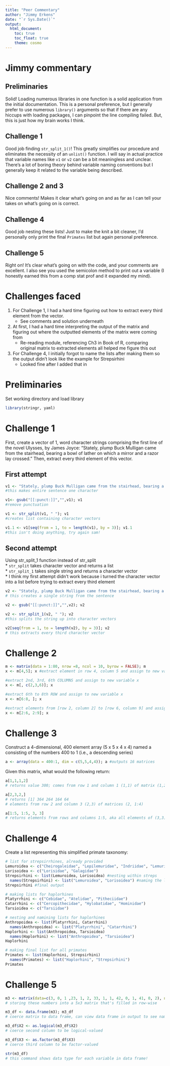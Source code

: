 ```yaml
---
title: "Peer Commentary"
author: "Jimmy Erkens"
date: "`r Sys.Date()`"
output: 
  html_document:
    toc: true
    toc_float: true
    theme: cosmo
---
```

# Jimmy commentary

## Preliminaries

Solid! Loading numerous libraries in one function is a solid application from the initial documentation. This is a personal preference, but I generally prefer to use numerous `library()` arguments so that if there are any hiccups with loading packages, I can pinpoint the line compiling failed. But, this is just how my brain works I think.

## Challenge 1

Good job finding `str_split_1()`! This greatly simplifies our procedure and eliminates the necessity of an `unlist()` function. I will say in actual practice that variable names like `v1` or `v2` can be a bit meaningless and unclear. There's a lot of boring theory behind variable naming conventions but I generally keep it related to the variable being described. 

## Challenge 2 and 3

Nice comments! Makes it clear what's going on and as far as I can tell your takes on what's going on is correct.

## Challenge 4

Good job nesting these lists! Just to make the knit a bit cleaner, I'd personally only print the final `Primates` list but again personal preference.

## Challenge 5

Right on! It's clear what's going on with the code, and your comments are excellent. I also see you used the semicolon method to print out a variable (I honestly earned this from a comp stat prof and it expanded my mind).

# **Challenges faced**

1. For Challenge 1, I had a hard time figuring out how to extract every third element from the vector.
    + See comments and solution underneath
2. At first, I had a hard time interpreting the output of the matrix and figuring out where the outputted elements of the matrix were coming from
    + Re-reading module, referencing Ch3 in Book of R, comparing original matrix to extracted elements all helped me figure this out
3. For Challenge 4, I initially forgot to name the lists after making them so the output didn't look like the example for Strepsirhini
    + Looked fine after I added that in

# **Preliminaries**
Set working directory and load library
```r
library(stringr, yaml)
```

# **Challenge 1**
First, create a vector of 1, word character strings comprising the first line of the novel Ulysses, by James Joyce: “Stately, plump Buck Mulligan came from the stairhead, bearing a bowl of lather on which a mirror and a razor lay crossed.” Then, extract every third element of this vector.

## First attempt
```r
v1 <- "Stately, plump Buck Mulligan came from the stairhead, bearing a bowl of lather on which a mirror and a razor lay crossed."; v1 
#this makes entire sentence one character 

v1<- gsub("[[:punct:]]","",v1); v1 
#remove punctuation

v1 <- str_split(v1, " "); v1
#creates list containing character vectors

v1.1 <- v1[seq(from = 1, to = length(v1), by = 3)]; v1.1
#this isn't doing anything, try again sam!
```

## Second attempt
Using str_split_1 function instead of str_split <br>
* `str_split` takes character vector and returns a list <br>
* `str_split_1` takes single string and returns a character vector <br>
* I think my first attempt didn't work because i turned the character vector into a list before trying to extract every third element
```r
v2 <- "Stately, plump Buck Mulligan came from the stairhead, bearing a bowl of lather on which a mirror and a razor lay crossed."; v2
# this creates a single string from the sentence

v2 <- gsub("[[:punct:]]","",v2); v2

v2 <- str_split_1(v2, " "); v2
#this splits the string up into character vectors

v2[seq(from = 1, to = length(v2), by = 3)]; v2
# this extracts every third character vector
```

# **Challenge 2**
```r
m <- matrix(data = 1:80, nrow =8, ncol = 10, byrow = FALSE); m
x <- m[4,5]; x #extract element in row 4, column 5 and assign to new variable x

#extract 2nd, 3rd, 6th COLUMNS and assign to new variable x
x <- m[, c(2,3,6)]; x

#extract 6th to 8th ROW and assign to new variable x
x <- m[6:8, ]; x

#extract elements from [row 2, column 2] to [row 6, column 9] and assign to new variable x
x <- m[2:6, 2:9]; x
```

# **Challenge 3**
Construct a 4-dimensional, 400 element array (5 x 5 x 4 x 4) named a consisting of the numbers 400 to 1 (i.e., a descending series)
```r
a <- array(data = 400:1, dim = c(5,5,4,4)); a #outputs 16 matrices
```
Given this matrix, what would the following return:
```r
a[1,1,1,2]
# returns value 300; comes from row 1 and column 1 (1,1) of matrix (1,2)

a[2,3,2,]
# returns [1] 364 264 164 64
# elements from row 2 and column 3 (2,3) of matrices (2, 1:4)

a[1:5, 1:5, 3, 3]
# returns elements from rows and columns 1:5, aka all elements of (3,3) matrix
```

# **Challenge 4**
Create a list representing this simplified primate taxonomy:
``` r
# list for strepsirrhines, already provided
Lemuroidea <- c("Cheirogaleidae", "Lepilemuridae", "Indriidae", "Lemuridae", "Daubentoniidae")
Lorisoidea <- c("Lorisidae", "Galagidae")
Strepsirhini <- list(Lemuroidea, Lorisoidea) #nesting within streps
  names(Strepsirhini) <- list("Lemuroidea", "Lorisoidea") #naming the list
Strepsirhini #final output

# making lists for haplorhines
Platyrrhini <- c("Cebidae", "Atelidae", "Pitheciidae")
Catarrhini <- c("Cercopithecidae", "Hylobatidae", "Hominidae")
Tarsioidea <- c("Tarsiidae")

# nesting and namining lists for haplorhines
Anthropoidea <- list(Platyrrhini, Catarrhini)
  names(Anthropoidea) <- list("Platyrrhini", "Catarrhini")
Haplorhini <- list(Anthropoidea, Tarsioidea)
  names(Haplorhini) <- list("Anthropoidea", "Tarsioidea")
Haplorhini

# making final list for all primates
Primates <- list(Haplorhini, Strepsirhini)
  names(Primates) <- list("Haplorhini", "Strepsirhini")
Primates
```

# **Challenge 5**
```r
m3 <- matrix(data=c(3, 0, 1 ,23, 1, 2, 33, 1, 1, 42, 0, 1, 41, 0, 2), nrow=5, ncol=3, byrow=TRUE); m3
# storing these numbers into a 5x3 matrix that's filled in row-wise

m3_df <- data.frame(m3); m3_df 
# coerce matrix to data frame, can view data frame in output to see names of columns

m3_df$X2 <- as.logical(m3_df$X2) 
# coerce second column to be logical-valued

m3_df$X3 <- as.factor(m3_df$X3) 
# coerce third column to be factor-valued

str(m3_df) 
# this command shows data type for each variable in data frame!
```
